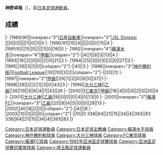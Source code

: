 {{Infobox football biography
|name=神野卓哉
|image=
|fullname=神野卓哉
|birth_date={{Birth date and age|1970|6|1}}
|cityofbirth=[[埼玉縣|埼玉縣]]
|countryofbirth=[[日本|日本]]
|position=[[前鋒_(足球)|前鋒]]
|currentclub=
|years=1989-1995<br/>1997-1998<br/>1999<br/>2000<br/>2001<br/>2001-2003
|clubs=[[橫濱水手|日産自動車/橫濱水手]]<br/>[[神戶勝利船|神戶勝利船]]<br/>[[大分三神|大分三神]]<br/>[[FC東京|FC東京]]<br/>[[大分三神|大分三神]]<br/>[[橫濱FC|橫濱FC]]
|caps(goals)=
|nationalyears=
|nationalteam=
|nationalcaps(goals)=
|manageryears1= 2017-
|managerclubs1= {{Link-ja|橫濱足球會海鷗隊|横浜FCシーガルズ}}
}}
'''神野卓哉'''（{{Bd|1970年|6月1日||}}），前[[日本|日本]][[足球|足球]][[運動員|運動員]]。

==成績==
{{Football player club statistics 1|YYN}}
{{Football player club statistics 2|JPN|YYN}}
|-
|1989/90||rowspan="3"|[[橫濱水手|日産自動車]]||rowspan="3"|[[Japan_Soccer_League|JSL Division 1]]||0||0||||||1||0||1||0
|-
|1990/91||15||4||||||0||0||15||4
|-
|1991/92||15||0||||||1||0||16||0
|-
|1992||rowspan="4"|[[橫濱水手|橫濱水手]]||rowspan="4"|[[日本職業足球甲級聯賽|甲級]]||colspan="2"|-||4||1||9||3||13||4
|-
|1993||19||2||0||0||2||0||21||2
|-
|1994||25||3||0||0||2||0||27||3
|-
|1995||39||3||1||0||colspan="2"|-||40||3
|-
|1996||rowspan="3"|[[神戶勝利船|神戶勝利船]]||[[Japan_Football_League|Football League]]||30||10||3||2||colspan="2"|-||33||12
|-
|1997||rowspan="2"|[[日本職業足球甲級聯賽|甲級]]||29||1||2||0||6||0||37||1
|-
|1998||28||2||2||1||3||0||43||3
|-
|1999||[[大分三神|大分三神]]||[[日本職業足球乙級聯賽|乙級]]||36||19||3||6||4||1||43||26
|-
|2000||[[FC東京|FC東京]]||[[日本職業足球甲級聯賽|甲級]]||18||4||0||0||2||0||20||4
|-
|2001||[[大分三神|大分三神]]||[[日本職業足球乙級聯賽|乙級]]||9||0||0||0||4||0||13||0
|-
|2001||rowspan="3"|[[橫濱FC|橫濱FC]]||rowspan="3"|[[日本職業足球乙級聯賽|乙級]]||25||8||4||5||0||0||29||13
|-
|2002||40||8||2||0||colspan="2"|-||42||8
|-
|2003||10||0||0||0||colspan="2"|-||10||0
{{Football player club statistics 3|1|JPN}}338||64||21||15||34||4||393||83
{{Football player club statistics 5}}338||64||21||15||34||4||393||83
|}

{{Japan-sport-bio-stub}}
{{Soccer-player-stub}}
{{1992年亞洲盃足球賽日本參賽名單}}

[[Category:日本足球運動員|Category:日本足球運動員]]
[[Category:日本足球主教練|Category:日本足球主教練]]
[[Category:橫濱水手球員|Category:橫濱水手球員]]
[[Category:神戶勝利船球員|Category:神戶勝利船球員]]
[[Category:大分三神球員|Category:大分三神球員]]
[[Category:FC東京球員|Category:FC東京球員]]
[[Category:橫濱FC球員|Category:橫濱FC球員]]
[[Category:1992年亞洲盃足球賽球員|Category:1992年亞洲盃足球賽球員]]
[[Category:亞洲盃足球賽冠軍隊球員|Category:亞洲盃足球賽冠軍隊球員]]
[[Category:埼玉縣足球運動員|Category:埼玉縣足球運動員]]